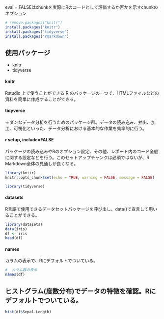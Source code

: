eval = FALSEはchunkを実際にRのコードとして評価するか否かを示すchunkのオプション
```r
# remove.packages("knitr")
install.packages("knitr")
install.packages("tidyverse")
install.packages("rmarkdown")
```

## 使用パッケージ
- knitr
- tidyverse


#### knitr
Rstudio 上で使うことができる R のパッケージの一つで、HTMLファイルなどの資料を簡単に作成することができる。

#### tidyverse
モダンなデータ分析を行うためのパッケージ群。データの読み込み、抽出、加工、可視化といった、データ分析における基本的な作業を効率的に行う。

#### r setup, include=FALSE
パッケージの読み込みやRのオプション設定、その他、レポート内のコード全般に関する設定などを行う。このセットアップチャンクは必須ではないが、R Markdown全体の見通しが良くなる。
```r
library(knitr)
knitr::opts_chunk$set(echo = TRUE, warning = FALSE, message = FALSE)
```

```r
library(tidyverse)
```

#### datasets
R言語で使用できるデータセットパッケージを呼び出し、data()で宣言して用いることができる。
```r
library(datasets)
data(iris)
df <- iris
head(df)
```
#### names
カラムの表示で、Rにデフォルトでついている。
```r
#  カラム数の表示
names(df)
```

## ヒストグラム(度数分布)でデータの特徴を確認。Rにデフォルトでついている。
```r
hist(df$Sepal.Length)
```



